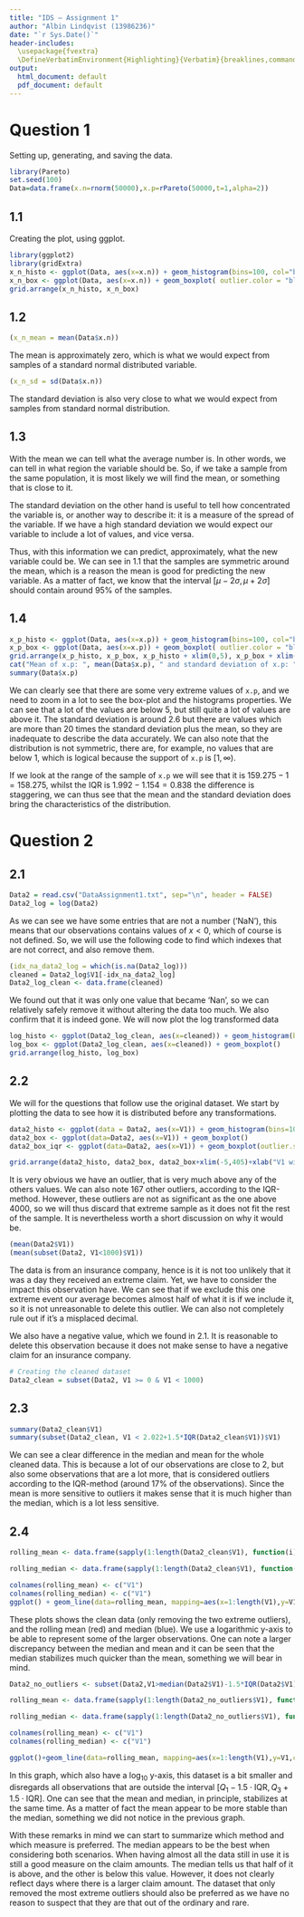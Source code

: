```yaml
---
title: "IDS — Assignment 1"
author: "Albin Lindqvist (13986236)"
date: "`r Sys.Date()`"
header-includes:
  \usepackage{fvextra}
  \DefineVerbatimEnvironment{Highlighting}{Verbatim}{breaklines,commandchars=\\\{\}}
output:
  html_document: default
  pdf_document: default
---
```

<style type="text/css">

h1.title {

  text-align: center;
}
h4.author {
  text-align: center;
}
h4.date {
  text-align: center;
}
</style>


# Question 1

Setting up, generating, and saving the data.

```r
library(Pareto)
set.seed(100)
Data=data.frame(x.n=rnorm(50000),x.p=rPareto(50000,t=1,alpha=2))
```

## 1.1

Creating the plot, using ggplot.

```r
library(ggplot2)
library(gridExtra)
x_n_histo <- ggplot(Data, aes(x=x.n)) + geom_histogram(bins=100, col="black", fill="grey") 
x_n_box <- ggplot(Data, aes(x=x.n)) + geom_boxplot( outlier.color = "black")
grid.arrange(x_n_histo, x_n_box)
```

## 1.2

```r
(x_n_mean = mean(Data$x.n))
```

The mean is approximately zero, which is what we would expect from samples of a standard normal distributed variable.

```r
(x_n_sd = sd(Data$x.n))
```

The standard deviation is also very close to what we would expect from samples from standard normal distribution.

## 1.3

With the mean we can tell what the average number is. In other words, we can tell in what region the variable should be. So, if we take a sample from the same population, it is most likely we will find the mean, or something that is close to it.

The standard deviation on the other hand is useful to tell how concentrated the variable is, or another way to describe it: it is a measure of the spread of the variable. If we have a high standard deviation we would expect our variable to include a lot of values, and vice versa.

Thus, with this information we can predict, approximately, what the new variable could be. We can see in 1.1 that the samples are symmetric around the mean, which is a reason the mean is good for predicting the new variable. As a matter of fact, we know that the interval $[\mu-2\sigma,\mu+2\sigma]$ should contain around $95\%$ of the samples.

## 1.4

```r
x_p_histo <- ggplot(Data, aes(x=x.p)) + geom_histogram(bins=100, col="black", fill="grey")
x_p_box <- ggplot(Data, aes(x=x.p)) + geom_boxplot( outlier.color = "black")
grid.arrange(x_p_histo, x_p_box, x_p_histo + xlim(0,5), x_p_box + xlim(0,5))
cat("Mean of x.p: ", mean(Data$x.p), " and standard deviation of x.p: ", sd(Data$x.p), " the median of x.p: ", median(Data$x.p), ".\n", sep = "")
summary(Data$x.p)
```

We can clearly see that there are some very extreme values of `x.p`, and we need to zoom in a lot to see the box-plot and the histograms properties. We can see that a lot of the values are below $5$, but still quite a lot of values are above it. The standard deviation is around $2.6$ but there are values which are more than 20 times the standard deviation plus the mean, so they are inadequate to describe the data accurately. We can also note that the distribution is not symmetric, there are, for example, no values that are below 1, which is logical because the support of `x.p` is $[1,\infty)$.

If we look at the range of the sample of `x.p` we will see that it is $159.275-1=158.275$, whilst the IQR is $1.992-1.154=0.838$ the difference is staggering, we can thus see that the mean and the standard deviation does bring the characteristics of the distribution.

# Question 2

## 2.1

```r
Data2 = read.csv("DataAssignment1.txt", sep="\n", header = FALSE)
Data2_log = log(Data2)
```

As we can see we have some entries that are not a number ('NaN'), this means that our observations contains values of $x<0$, which of course is not defined. So, we will use the following code to find which indexes that are not correct, and also remove them.

```r
(idx_na_data2_log = which(is.na(Data2_log)))
cleaned = Data2_log$V1[-idx_na_data2_log]
Data2_log_clean <- data.frame(cleaned)
```

We found out that it was only one value that became 'Nan', so we can relatively safely remove it without altering the data too much. We also confirm that it is indeed gone. We will now plot the log transformed data

```r
log_histo <- ggplot(Data2_log_clean, aes(x=cleaned)) + geom_histogram(bins=50, fill="black", col="grey")
log_box <- ggplot(Data2_log_clean, aes(x=cleaned)) + geom_boxplot()
grid.arrange(log_histo, log_box)
```

## 2.2
We will for the questions that follow use the original dataset. We start by plotting the data to see how it is distributed before any transformations.

```r
data2_histo <- ggplot(data = Data2, aes(x=V1)) + geom_histogram(bins=100, fill="black", col="grey")
data2_box <- ggplot(data=Data2, aes(x=V1)) + geom_boxplot()
data2_box_iqr <- ggplot(data=Data2, aes(x=V1)) + geom_boxplot(outlier.shape = 0, outlier.stroke = 0) + xlim(median(Data2$V1)-1.5*IQR(Data2$V1), median(Data2$V1)+1.5*IQR(Data2$V1))+xlab("V1 without outliers with IQR-method")

grid.arrange(data2_histo, data2_box, data2_box+xlim(-5,405)+xlab("V1 without largest observation"),data2_box_iqr )
```

It is very obvious we have an outlier, that is very much above any of the others values. We can also note 167 other outliers, according to the IQR-method. However, these outliers are not as significant as the one above $4000$, so we will thus discard that extreme sample as it does not fit the rest of the sample. It is nevertheless worth a short discussion on why it would be.

```r
(mean(Data2$V1))
(mean(subset(Data2, V1<1000)$V1))
```

The data is from an insurance company, hence is it is not too unlikely that it was a day they received an extreme claim. Yet, we have to consider the impact this observation have. We can see that if we exclude this one extreme event our average becomes almost half of what it is if we include it, so it is not unreasonable to delete this outlier. We can also not completely rule out if it's a misplaced decimal.

We also have a negative value, which we found in 2.1. It is reasonable to delete this observation because it does not make sense to have a negative claim for an insurance company.

```r
# Creating the cleaned dataset
Data2_clean = subset(Data2, V1 >= 0 & V1 < 1000)
```


## 2.3

```r
summary(Data2_clean$V1)
summary(subset(Data2_clean, V1 < 2.022+1.5*IQR(Data2_clean$V1))$V1)
```

We can see a clear difference in the median and mean for the whole cleaned data. This is because a lot of our observations are close to 2, but also some observations that are a lot more, that is considered outliers according to the IQR-method (around 17% of the observations). Since the mean is more sensitive to outliers it makes sense that it is much higher than the median, which is a lot less sensitive.

## 2.4
```r
rolling_mean <- data.frame(sapply(1:length(Data2_clean$V1), function(i)mean(Data2_clean$V1[1:i])))

rolling_median <- data.frame(sapply(1:length(Data2_clean$V1), function(i)median(Data2_clean$V1[1:i])))

colnames(rolling_mean) <- c("V1")
colnames(rolling_median) <- c("V1")
ggplot() + geom_line(data=rolling_mean, mapping=aes(x=1:length(V1),y=V1,colour="red")) + geom_line(data=rolling_median, mapping=aes(x=1:length(V1),y=V1,colour="blue")) + geom_point(data=Data2_clean, aes(x=1:length(V1),y=V1, colour="green"), alpha=0.2) + labs(x="Day",y="Claims (log10)",title = "All data except extreme outliers", colour="Type") + scale_colour_hue(labels=c("median", "observation", "mean")) + scale_y_log10()

```

These plots shows the clean data (only removing the two extreme outliers), and the rolling mean (red) and median (blue). We use a logarithmic y-axis to be able to represent some of the larger observations. One can note a larger discrepancy between the median and mean and it can be seen that the median stabilizes much quicker than the mean, something we will bear in mind.

```r
Data2_no_outliers <- subset(Data2,V1>median(Data2$V1)-1.5*IQR(Data2$V1) & V1<median(Data2$V1) + 1.5*IQR(Data2$V1))

rolling_mean <- data.frame(sapply(1:length(Data2_no_outliers$V1), function(i)mean(Data2_no_outliers$V1[1:i])))

rolling_median <- data.frame(sapply(1:length(Data2_no_outliers$V1), function(i)median(Data2_no_outliers$V1[1:i])))

colnames(rolling_mean) <- c("V1")
colnames(rolling_median) <- c("V1")

ggplot()+geom_line(data=rolling_mean, mapping=aes(x=1:length(V1),y=V1,colour="red")) + geom_line(data=rolling_median, mapping=aes(x=1:length(V1),y=V1,colour="blue")) + geom_point(data=Data2_no_outliers, aes(x=1:length(V1),y=V1, colour="green"),alpha=0.2) + labs(x="Day",y="Claims (log10)",title = "Outliers removed via IQR-method", colour="Type") + scale_colour_hue(labels=c("median", "observation", "mean"))+ scale_y_log10()
```

In this graph, which also have a $\log_{10}$ y-axis, this dataset is a bit smaller and disregards all observations that are outside the interval $[Q_1-1.5\cdot\text{IQR},Q_3+1.5\cdot\text{IQR}]$. One can see that the mean and median, in principle, stabilizes at the same time. As a matter of fact the mean appear to be more stable than the median, something we did not notice in the previous graph.

With these remarks in mind we can start to summarize which method and which measure is preferred. The median appears to be the best when considering both scenarios. When having almost all the data still in use it is still a good measure on the claim amounts. The median tells us that half of it is above, and the other is below this value. However, it does not clearly reflect days where there is a larger claim amount. The dataset that only removed the most extreme outliers should also be preferred as we have no reason to suspect that they are that out of the ordinary and rare.
